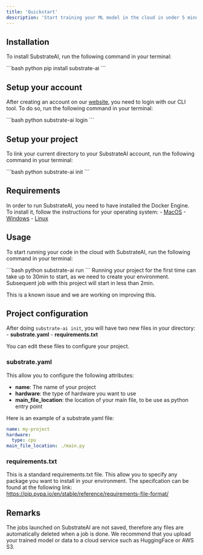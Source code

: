 ```yaml
---
title: 'Quickstart'
description: 'Start training your ML model in the cloud in under 5 minutes'
---
```


## Installation

To install SubstrateAI, run the following command in your terminal:

<CodeGroup>
```bash python
pip install substrate-ai
```
</CodeGroup>

## Setup your account

After creating an account on our [website](https://substrateai.com), you need to login with our CLI tool. To do so, run the following command in your terminal:

<CodeGroup>
```bash python
substrate-ai login
```
</CodeGroup>

## Setup your project
To link your current directory to your SubstrateAI account, run the following command in your terminal:

<CodeGroup>
```bash python
substrate-ai init
```
</CodeGroup>

## Requirements

In order to run SubstrateAI, you need to have installed the Docker Engine. To install it, follow the instructions for your operating system:
    - [MacOS](https://docs.docker.com/docker-for-mac/install/)
    - [Windows](https://docs.docker.com/docker-for-windows/install/)
    - [Linux](https://docs.docker.com/desktop/install/linux-install/)

## Usage

To start running your code in the cloud with SubstrateAI, run the following command in your terminal:

<CodeGroup>
```bash python
substrate-ai run
```
</CodeGroup>

<Warning>
Running your project for the first time can take up to 30min to start, as we need to create your environment.
Subsequent job with this project will start in less than 2min.

This is a known issue and we are working on improving this.
</Warning>

## Project configuration

After doing `substrate-ai init`, you will have two new files in your directory:
    - **substrate.yaml** 
    - **requirements.txt**

You can edit these files to configure your project.

### substrate.yaml 

This allow you to configure the following attributes:
- **name**: The name of your project
- **hardware**: the type of hardware you want to use
- **main_file_location**: the location of your main file, to be use as python entry point

Here is an example of a substrate.yaml file:

```yaml
name: my-project
hardware:
  type: cpu
main_file_location: ./main.py
```

### requirements.txt

This is a standard requirements.txt file. This allow you to specify any package you want to install in your environment.
The specifcation can be found at the following link: https://pip.pypa.io/en/stable/reference/requirements-file-format/

## Remarks

The jobs launched on SubstrateAI are not saved, therefore any files are automatically deleted when a job is done. 
We recommend that you upload your trained model or data to a cloud service such as HuggingFace or AWS S3.






